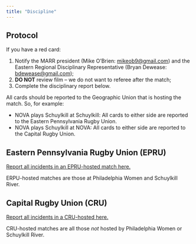 ```yaml
---
title: "Discipline"
---
```


## Protocol

If you have a red card:

1.    Notify the MARR president (Mike O'Brien: [mikeob9@gmail.com](mailto:mikeob9@gmail.com)) and the Eastern Regional Disciplinary Representative (Bryan Dewease: [bdewease@gmail.com](mailto:bdewease@gmail.com));
2.    **DO NOT** review film -- we do not want to referee after the match;
3.    Complete the disciplinary report below.

All cards should be reported to the Geographic Union that is hosting the match. So, for example:

-   NOVA plays Schuylkill at Schuylkill: All cards to either side are reported to the Eastern Pennsylvania Rugby Union.
-   NOVA plays Schuylkill at NOVA: All cards to either side are reported to the Capital Rugby Union.

## Eastern Pennsylvania Rugby Union (EPRU)

[Report all incidents in an EPRU-hosted match here.](http://epru.rugby/referee-disciplinary-report/)

ERPU-hosted matches are those at Philadelphia Women and Schuylkill River.

## Capital Rugby Union (CRU)

[Report all incidents in a CRU-hosted here.](https://form.jotform.us/70856323467159)

CRU-hosted matches are all those *not* hosted by Philadelphia Women or Schuylkill River.

